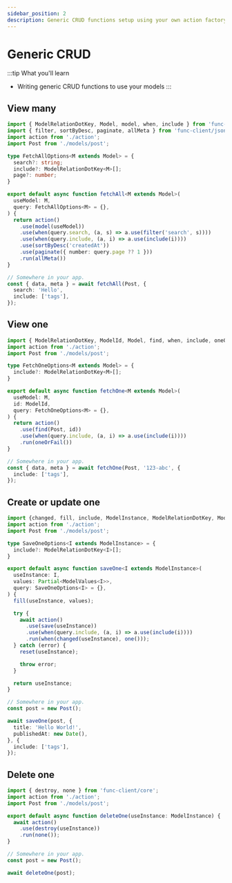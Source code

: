 ```yaml
---
sidebar_position: 2
description: Generic CRUD functions setup using your own action factory.
---
```


# Generic CRUD

:::tip What you'll learn
- Writing generic CRUD functions to use your models
:::

## View many

```typescript
import { ModelRelationDotKey, Model, model, when, include } from 'func-client/core';
import { filter, sortByDesc, paginate, allMeta } from 'func-client/json-api';
import action from './action';
import Post from './models/post';

type FetchAllOptions<M extends Model> = {
  search?: string;
  include?: ModelRelationDotKey<M>[];
  page?: number;
}

export default async function fetchAll<M extends Model>(
  useModel: M,
  query: FetchAllOptions<M> = {},
) {
  return action()
    .use(model(useModel))
    .use(when(query.search, (a, s) => a.use(filter('search', s))))
    .use(when(query.include, (a, i) => a.use(include(i))))
    .use(sortByDesc('createdAt'))
    .use(paginate({ number: query.page ?? 1 }))
    .run(allMeta())
}

// Somewhere in your app.
const { data, meta } = await fetchAll(Post, {
  search: 'Hello',
  include: ['tags'],
});
```

## View one

```typescript
import { ModelRelationDotKey, ModelId, Model, find, when, include, oneOrFail } from 'func-client/core';
import action from './action';
import Post from './models/post';

type FetchOneOptions<M extends Model> = {
  include?: ModelRelationDotKey<M>[];
}

export default async function fetchOne<M extends Model>(
  useModel: M,
  id: ModelId,
  query: FetchOneOptions<M> = {},
) {
  return action()
    .use(find(Post, id))
    .use(when(query.include, (a, i) => a.use(include(i))))
    .run(oneOrFail())
}

// Somewhere in your app.
const { data, meta } = await fetchOne(Post, '123-abc', {
  include: ['tags'],
});
```

## Create or update one

```typescript
import {changed, fill, include, ModelInstance, ModelRelationDotKey, ModelValues, one, reset, save, when} from 'func-client/core';
import action from './action';
import Post from './models/post';

type SaveOneOptions<I extends ModelInstance> = {
  include?: ModelRelationDotKey<I>[];
}

export default async function saveOne<I extends ModelInstance>(
  useInstance: I,
  values: Partial<ModelValues<I>>,
  query: SaveOneOptions<I> = {},
) {
  fill(useInstance, values);

  try {
    await action()
      .use(save(useInstance))
      .use(when(query.include, (a, i) => a.use(include(i))))
      .run(when(changed(useInstance), one()));
  } catch (error) {
    reset(useInstance);

    throw error;
  }

  return useInstance;
}

// Somewhere in your app.
const post = new Post();

await saveOne(post, {
  title: 'Hello World!',
  publishedAt: new Date(),
}, {
  include: ['tags'],
});
```

## Delete one

```javascript
import { destroy, none } from 'func-client/core';
import action from './action';
import Post from './models/post';

export default async function deleteOne(useInstance: ModelInstance) {
  await action()
    .use(destroy(useInstance))
    .run(none());
}

// Somewhere in your app.
const post = new Post();

await deleteOne(post);
```

